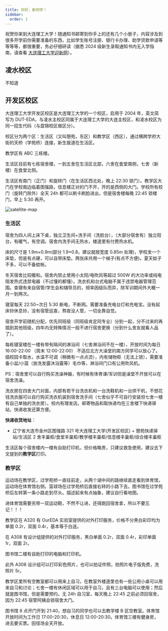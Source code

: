 ```yaml
---
title: 你好，新同学！
sidebar:
  order: 1
---
```



祝贺你来到大连理工大学！随通知书邮寄到你手上的还有几个小册子，内容涉及到很多开学前你需要准备的东西，比如学生账号注册、银行卡办理、助学贷款申请等等等等，都很重要，务必仔细研读（据悉 2024 级新生录取通知书内无入学指南，请查看 [大连理工大学迎新网](https://yx.dlut.edu.cn/)）。

## 凌水校区

不知道

## 开发区校区

大连理工大学开发区校区是大连理工大学的一个校区，启用于 2004 年，英文简写为 DUT-EDA，与凌水主校区同属于大连理工大学的大连主校区，和凌水校区为同一招生代码（与盘锦校区做区分）。

校区分为两个区：生活区（又叫憩苑，东区）和教学区（西区），通过横跨学府大街的天桥（学苑桥）连接，新生报道在生活区。

教学区有 ABC 三栋楼。

生活区目前有七栋宿舍楼，一到五舍在生活区北部，六舍在食堂南侧，七舍（新楼）在食堂北侧。

生活区有南门（正门）和旋转门（在生活区西北处，晚上 22:30 锁门）。教学区大门在学校南边临着图强路，信息楼正对的门不开，开的是西侧的大门。学校所有校门（旋转门除外）全天 24h 都可以刷卡刷脸进出，但是宿舍楼每晚 22:45 锁楼门，早上 5:30 再开。

![satellite-map](../../../../assets/images/satellite-map.jpg)

### 生活区

宿舍为四人间上床下桌，独立卫生间+洗手间（洗脸台），（大部分宿舍有）独立阳台，有暖气，有空调。宿舍内洗手间无热水，楼道里有付费热水机。

床的尺寸是 1.9m×0.9m(部分 1.9×0.8，建议就按宽度 0.85m 处理)，学校发一个床垫，但是有点硬，可以自带床垫。两张床共用一个梯子(有点不方便)。夏天蚊子不多，可以不备蚊帐。

冬天宿舍比较暖和。宿舍内禁止使用小太阳/电吹风等超过 500W 的大功率或纯电阻发热式违禁电器（不过懂的都懂）。洗衣机和台式电脑不属于违禁电器管理范围。查寝有来自宿管/学生会和辅导员的，频率因级队而异，除军训期间外大概一月一到两次。

寝室每天 22:50~次日 5:30 断电，不断网。需要准备充电台灯和充电宝。没有起床铃休息铃，没有宿管巡查，熬夜没人管，一切全靠自觉。

宿舍开学前随机分配，优先同班级（同班级肯定同专业）分到一起，分不过来的再插到其他班级，四年内无特殊情况一般不进行宿舍更换（分到什么舍友就看人品了）。

每栋寝室楼在一楼有带有隔间的淋浴间（七舍淋浴间不在一楼），开放时间为每日 16:00-22:00 （周末 12:00-22:00） 不适应北方大澡堂的南方同学可以放心了。插校园卡取水，水温不可调（稍微有一点点烫），内有储物柜（无法上锁），需要准备小盆/小篮（放洗发露沐浴露等）毛巾等，淋浴间门口有公用吹风机。

PS：宿舍里可以自行购买洗澡神器，有时候有体育课/军训但是澡堂不开放可以在宿舍洗澡。

洗衣房在四舍大门对面，内部有若干台洗衣机和一台洗鞋机和一台烘干机，不想花钱洗衣服可以自行购买洗衣机装到宿舍洗手间（七舍似乎不可自行安装但七舍一楼有自己单独的洗衣房）。校内有理发店。邮寄物品和取快递均在三舍楼下快递驿站，快递收发还算方便。

**快递收货地址**：

- 辽宁省大连市金州区图强路 321 号大连理工大学(开发区校区) + 憩苑快递驿站/生活区 2 舍丰巢柜/食堂丰巢柜/教学楼丰巢柜/信息楼丰巢柜/综合楼丰巢柜

生活区每个宿舍楼内一楼有自助打印机，但价格略贵，只建议救急使用，建议去下文提到的**教学区**打印。

### 教学区

运动场在教学区，过学苑桥一直往前走，从两个湖中间的路继续直走看到体育馆，运动场在体育馆右侧。篮球场在过学苑桥后直接右转的小路下去。图书馆在过学苑桥后左转第一条小路走到尽头。描述起来有点抽象，建议自行看地图。

<Aside>
  进体育馆需要另带一双运动鞋，不然不让进，还得跑回宿舍拿，所以不要忘记！！！
</Aside>

教学区在 A320 有 OurEDA 实验室提供的对外打印服务，价格不分黑白彩印均为单面 0.2r，双面 0.4r，基本等于白送。

在 A308 有设计组提供的对外打印服务，黑白单面 0.2r，双面 0.4r，彩印单面 1r，双面 2r。

图书馆二楼有自助打印的电脑和打印机。

此外 A308 设计组可以打印彩色照片，也可以拍证件照，拍照片电子版免费，洗照片 5r。

教学区里所有空教室都可以用来上自习，在教室外楼道里也有一些公用小桌可以用来自习和讨论；七舍一楼有休闲区域可以用于自习，且有三台电脑可以使用；然后就是图书馆，但是需要预约。无 24h 自习室，每天晚上 22:45 之前必须回宿舍，因为 22:45 宿管阿姨会锁宿舍大门。

图书馆 8 点开门开到 21:40，想自习的同学也可以去教学楼 B 区空教室。体育馆开放时间为工作日 17:00-20:30，休息日 12:00-20:30。体育馆三楼有健身房，进去要买票。田径场全天开放。
